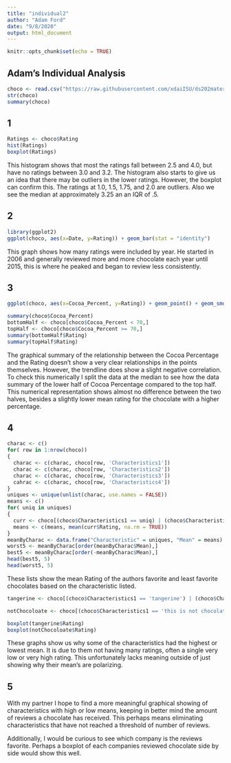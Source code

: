```yaml
---
title: "individual2"
author: "Adam Ford"
date: "9/8/2020"
output: html_document
---
```


```r
knitr::opts_chunk$set(echo = TRUE)
```

## Adam's Individual Analysis
```r
choco <- read.csv("https://raw.githubusercontent.com/xdaiISU/ds202materials/master/hwlabs/data/choco.csv") 
str(choco) 
summary(choco)
```
## 1
```r
Ratings <- choco$Rating
hist(Ratings)
boxplot(Ratings)
```
This histogram shows that most the ratings fall between 2.5 and 4.0, but have no ratings between 3.0 and 3.2. The histogram also starts to give us an idea that there may be outliers in the lower ratings. However, the boxplot can confirm this. The ratings at 1.0, 1.5, 1.75, and 2.0 are outliers.  Also we see the median at approximately 3.25 an an IQR of .5.

## 2
```r
library(ggplot2)
ggplot(choco, aes(x=Date, y=Rating)) + geom_bar(stat = "identity")
```
  
This graph shows how many ratings were included by year. He started in 2006 and generally reviewed more and more chocolate each year until 2015, this is where he peaked and began to review less consistently.

## 3
```r
ggplot(choco, aes(x=Cocoa_Percent, y=Rating)) + geom_point() + geom_smooth(method=lm, formula= y~x)

summary(choco$Cocoa_Percent)
bottomHalf <- choco[choco$Cocoa_Percent < 70,]
topHalf <- choco[choco$Cocoa_Percent >= 70,]
summary(bottomHalf$Rating)
summary(topHalf$Rating)
```
The graphical summary of the relationship between the Cocoa Percentage and the Rating doesn't show a very clear relationships in the points themselves. However, the trendline does show a slight negative correlation. To check this numerically I split the data at the median to see how the data summary of the lower half of Cocoa Percentage compared to the top half. This numerical representation shows almost no difference between the two halves, besides a slightly lower mean rating for the chocolate with a higher percentage.

## 4
```r
charac <- c()
for( row in 1:nrow(choco))
{
  charac <- c(charac, choco[row, 'Characteristics1'])
  charac <- c(charac, choco[row, 'Characteristics2'])
  charac <- c(charac, choco[row, 'Characteristics3'])
  cahrac <- c(charac, choco[row, 'Characteristics4'])
}
uniques <- unique(unlist(charac, use.names = FALSE))
means <- c()
for( uniq in uniques)
{
  curr <- choco[(choco$Characteristics1 == uniq) | (choco$Characteristics2 == uniq) | (choco$Characteristics3 == uniq) | (choco$Characteristics4 == uniq),]
  means <- c(means, mean(curr$Rating, na.rm = TRUE))
}
meanByCharac <- data.frame("Characteristic" = uniques, "Mean" = means)
worst5 <- meanByCharac[order(meanByCharac$Mean),]
best5 <- meanByCharac[order(-meanByCharac$Mean),]
head(best5, 5)
head(worst5, 5)
```
These lists show the mean Rating of the authors favorite and least favorite chocolates based on the characteristic listed.

```r
tangerine <- choco[(choco$Characteristics1 == 'tangerine') | (choco$Characteristics2 == 'tangerine') | (choco$Characteristics3 == 'tangerine') | (choco$Characteristics4 == 'tangerine'),]

notChocoloate <- choco[(choco$Characteristics1 == 'this is not chocolate') | (choco$Characteristics2 == 'this is not chocolate') | (choco$Characteristics3 == 'this is not chocolate ') | (choco$Characteristics4 == 'this is not chocolate '),]

boxplot(tangerine$Rating)
boxplot(notChocoloate$Rating)
```
  
These graphs show us why some of the characteristics had the highest or lowest mean. It is due to them not having many ratings, often a single very low or very high rating. This unfortunately lacks meaning outside of just showing why their mean's are polarizing.

## 5
With my partner I hope to find a more meaningful graphical showing of characteristics with high or low means, keeping in better mind the amount of reviews a chocolate has received. This perhaps means eliminating characteristics that have not reached a threshold of number of reviews.

Additionally, I would be curious to see which company is the reviews favorite. Perhaps a boxplot of each companies reviewed chocolate side by side would show this well.
